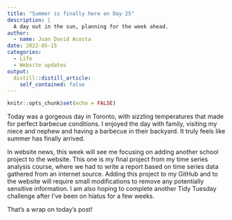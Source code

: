 ```yaml
---
title: "Summer is finally here on Day 25"
description: |
  A day out in the sun, planning for the week ahead.
author:
  - name: Juan David Acosta
date: 2022-05-15
categories:
  - Life
  - Website updates
output:
  distill::distill_article:
    self_contained: false
---
```



```r
knitr::opts_chunk$set(echo = FALSE)
```

Today was a gorgeous day in Toronto, with sizzling temperatures that made for perfect barbecue conditions. I enjoyed the day with family, visiting my niece and nephew and having a barbecue in their backyard. It truly feels like summer has finally arrived.

In website news, this week will see me focusing on adding another school project to the website. This one is my final project from my time series analysis course, where we had to write a report based on time series data gathered from an internet source. Adding this project to my GitHub and to the website will require small modifications to remove any potentially sensitive information. I am also hoping to complete another Tidy Tuesday challenge after I've been on hiatus for a few weeks.

That's a wrap on today's post!
